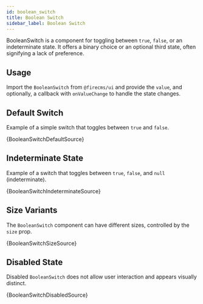 ```yaml
---
id: boolean_switch
title: Boolean Switch
sidebar_label: Boolean Switch
---
```


BooleanSwitch is a component for toggling between `true`, `false`, or an indeterminate state. It offers a binary choice or an optional third state, often signifying a lack of preference.

## Usage

Import the `BooleanSwitch` from `@firecms/ui` and provide the `value`, and optionally, a callback with `onValueChange` to handle the state changes.


## Default Switch

Example of a simple switch that toggles between `true` and `false`.


<CodeSample>
    <BooleanSwitchDefaultDemo/>
</CodeSample>

<CodeBlock language="tsx">{BooleanSwitchDefaultSource}</CodeBlock>

## Indeterminate State

Example of a switch that toggles between `true`, `false`, and `null` (indeterminate).


<CodeSample>
    <BooleanSwitchIndeterminateDemo/>
</CodeSample>

<CodeBlock language="tsx">{BooleanSwitchIndeterminateSource}</CodeBlock>

## Size Variants

The `BooleanSwitch` component can have different sizes, controlled by the `size` prop.


<CodeSample>
    <BooleanSwitchSizeDemo/>
</CodeSample>

<CodeBlock language="tsx">{BooleanSwitchSizeSource}</CodeBlock>

## Disabled State

Disabled `BooleanSwitch` does not allow user interaction and appears visually distinct.


<CodeSample>
    <BooleanSwitchDisabledDemo/>
</CodeSample>

<CodeBlock language="tsx">{BooleanSwitchDisabledSource}</CodeBlock>

